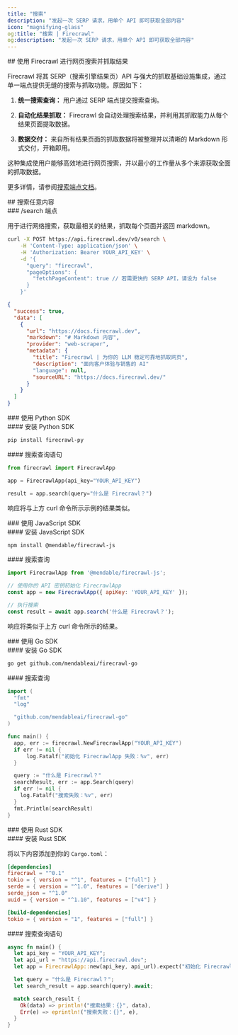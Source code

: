 ```yaml
---
title: "搜索"
description: "发起一次 SERP 请求，用单个 API 即可获取全部内容"
icon: "magnifying-glass"
og:title: "搜索 | Firecrawl"
og:description: "发起一次 SERP 请求，用单个 API 即可获取全部内容"
---
```


<div id="searching-the-web-and-scraping-the-results-with-firecrawl">
  ## 使用 Firecrawl 进行网页搜索并抓取结果
</div>

Firecrawl 将其 SERP（搜索引擎结果页）API 与强大的抓取基础设施集成，通过单一端点提供无缝的搜索与抓取功能。原因如下：

1. **统一搜索查询：**
   用户通过 SERP 端点提交搜索查询。

2. **自动化结果抓取：**
   Firecrawl 会自动处理搜索结果，并利用其抓取能力从每个结果页面提取数据。

3. **数据交付：**
   来自所有结果页面的抓取数据将被整理并以清晰的 Markdown 形式交付，开箱即用。

这种集成使用户能够高效地进行网页搜索，并以最小的工作量从多个来源获取全面的抓取数据。

更多详情，请参阅[搜索端点文档](https://docs.firecrawl.dev/api-reference/endpoint/search)。

<div id="search-any-query">
  ## 搜索任意内容
</div>

<div id="search-endpoint">
  ### /search 端点
</div>

用于进行网络搜索，获取最相关的结果，抓取每个页面并返回 markdown。

```bash
curl -X POST https://api.firecrawl.dev/v0/search \
    -H 'Content-Type: application/json' \
    -H 'Authorization: Bearer YOUR_API_KEY' \
    -d '{
      "query": "firecrawl",
      "pageOptions": {
        "fetchPageContent": true // 若需更快的 SERP API，请设为 false
      }
    }'
```

```json
{
  "success": true,
  "data": [
    {
      "url": "https://docs.firecrawl.dev",
      "markdown": "# Markdown 内容",
      "provider": "web-scraper",
      "metadata": {
        "title": "Firecrawl | 为你的 LLM 稳定可靠地抓取网页",
        "description": "面向客户体验与销售的 AI"
        "language": null,
        "sourceURL": "https://docs.firecrawl.dev/"
      }
    }
  ]
}
```


<div id="with-python-sdk">
  ### 使用 Python SDK
</div>

<div id="installing-python-sdk">
  #### 安装 Python SDK
</div>

```bash
pip install firecrawl-py
```


<div id="search-a-query">
  #### 搜索查询语句
</div>

```python
from firecrawl import FirecrawlApp

app = FirecrawlApp(api_key="YOUR_API_KEY")

result = app.search(query="什么是 Firecrawl？")
```

响应将与上方 curl 命令所示示例的结果类似。


<div id="with-javascript-sdk">
  ### 使用 JavaScript SDK
</div>

<div id="installing-javascript-sdk">
  #### 安装 JavaScript SDK
</div>

```bash
npm install @mendable/firecrawl-js
```


<div id="search-a-query">
  #### 搜索查询
</div>

```javascript
import FirecrawlApp from '@mendable/firecrawl-js';

// 使用你的 API 密钥初始化 FirecrawlApp
const app = new FirecrawlApp({ apiKey: 'YOUR_API_KEY' });

// 执行搜索
const result = await app.search('什么是 Firecrawl？');
```

响应将类似于上方 curl 命令所示的结果。


<div id="with-go-sdk">
  ### 使用 Go SDK
</div>

<div id="installing-go-sdk">
  #### 安装 Go SDK
</div>

```bash
go get github.com/mendableai/firecrawl-go
```


<div id="search-a-query">
  #### 搜索查询
</div>

```go
import (
  "fmt"
  "log"

  "github.com/mendableai/firecrawl-go"
)

func main() {
  app, err := firecrawl.NewFirecrawlApp("YOUR_API_KEY")
  if err != nil {
      log.Fatalf("初始化 FirecrawlApp 失败：%v", err)
  }

  query := "什么是 Firecrawl？"
  searchResult, err := app.Search(query)
  if err != nil {
    log.Fatalf("搜索失败：%v", err)
  }
  fmt.Println(searchResult)
}
```


<div id="with-rust-sdk">
  ### 使用 Rust SDK
</div>

<div id="installing-rust-sdk">
  #### 安装 Rust SDK
</div>

将以下内容添加到你的 `Cargo.toml`：

```toml
[dependencies]
firecrawl = "^0.1"
tokio = { version = "^1", features = ["full"] }
serde = { version = "^1.0", features = ["derive"] }
serde_json = "^1.0"
uuid = { version = "^1.10", features = ["v4"] }

[build-dependencies]
tokio = { version = "1", features = ["full"] }
```


<div id="search-a-query">
  #### 搜索查询语句
</div>

```rust
async fn main() {
  let api_key = "YOUR_API_KEY";
  let api_url = "https://api.firecrawl.dev";
  let app = FirecrawlApp::new(api_key, api_url).expect("初始化 FirecrawlApp 失败");

  let query = "什么是 Firecrawl？";
  let search_result = app.search(query).await;

  match search_result {
    Ok(data) => println!("搜索结果：{}", data),
    Err(e) => eprintln!("搜索失败：{}", e),
  }
}
```
